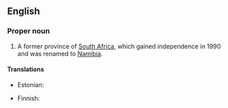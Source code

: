 {{also|South-West Africa}}
==English==
{{wikipedia}}

===Proper noun===
{{en-proper noun}}

# {{lb|en|historical}} A former province of [[South Africa]], which gained independence in 1990 and was renamed to [[Namibia]].

====Translations====
{{trans-top|former province of South Africa}}
* Estonian: {{t|et|Edela-Aafrika}}
{{trans-mid}}
* Finnish: {{t|fi|Lounais-Afrikka}}
{{trans-bottom}}